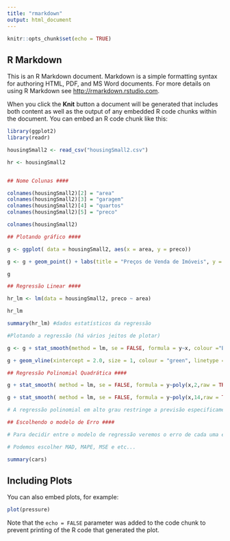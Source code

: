 ```yaml
---
title: "rmarkdown"
output: html_document
---
```


```r
knitr::opts_chunk$set(echo = TRUE)
```

## R Markdown

This is an R Markdown document. Markdown is a simple formatting syntax for authoring HTML, PDF, and MS Word documents. For more details on using R Markdown see <http://rmarkdown.rstudio.com>.

When you click the **Knit** button a document will be generated that includes both content as well as the output of any embedded R code chunks within the document. You can embed an R code chunk like this:

```r
library(ggplot2)
library(readr) 

housingSmall2 <- read_csv("housingSmall2.csv")

hr <- housingSmall2


## Nome Colunas ####

colnames(housingSmall2)[2] = "area"
colnames(housingSmall2)[3] = "garagem"
colnames(housingSmall2)[4] = "quartos"
colnames(housingSmall2)[5] = "preco"

colnames(housingSmall2)

## Plotando gráfico ####

g <- ggplot( data = housingSmall2, aes(x = area, y = preco))

g <- g + geom_point() + labs(title = "Preços de Venda de Imóveis", y = "Preço (x R$ 1000,00", x = "Área (x 100m²)")

g

## Regressão Linear ####

hr_lm <- lm(data = housingSmall2, preco ~ area)

hr_lm

summary(hr_lm) #dados estatísticos da regressão

#Plotando a regressão (há vários jeitos de plotar)

g <- g + stat_smooth(method = lm, se = FALSE, formula = y~x, colour ="Black", linetype = "solid")

g + geom_vline(xintercept = 2.0, size = 1, colour = "green", linetype = "longdash")

## Regressão Polinomial Quadrática ####

g + stat_smooth( method = lm, se = FALSE, formula = y~poly(x,2,raw = TRUE), colour = "RED")

g + stat_smooth( method = lm, se = FALSE, formula = y~poly(x,14,raw = TRUE), colour = "RED")

# A regressão polinomial em alto grau restringe a previsão especificamente para a amostra e obtem bons resutlados, mas para a população em geral é ineficiente. Assim, através da regressão polinomiial não conseguiríamos generalizar para uma popupalção,  o qua lé nosso interesse.

## Escolhendo o modelo de Erro ####

# Para decidir entre o modelo de regressão veremos o erro de cada uma e comparamos. O menor erro será o melhor. 

# Podemos escolher MAD, MAPE, MSE e etc...

summary(cars)
```

## Including Plots

You can also embed plots, for example:

```r
plot(pressure)
```

Note that the `echo = FALSE` parameter was added to the code chunk to prevent printing of the R code that generated the plot.

